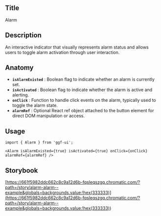 ## Title

Alarm

## Description

An interactive indicator that visually represents alarm status and allows users to toggle alarm activation through user interaction.

## Anatomy

- **`isAlarmExisted`** : Boolean flag to indicate whether an alarm is currently set.
- **`isActivated`** : Boolean flag to indicate whether the alarm is active and alerting.
- **`onClick`** : Function to handle click events on the alarm, typically used to toggle the alarm state.
- **`alarmRef`** : Optional React ref object attached to the button element for direct DOM manipulation or access.

## Usage

```tsx
import { Alarm } from 'ggf-ui';
```

```tsx
<Alarm isAlarmExisted={true} isActivated={true} onClick={onClick} alarmRef={alarmRef} />
```

## Storybook

[https://661f5982ddc662c8c9a12d6b-fqsleqszgq.chromatic.com/?path=/story/alarm-alarm--example&globals=backgrounds.value:!hex(333333)](<https://661f5982ddc662c8c9a12d6b-fqsleqszgq.chromatic.com/?path=/story/alarm-alarm--example&globals=backgrounds.value:!hex(333333)>)
